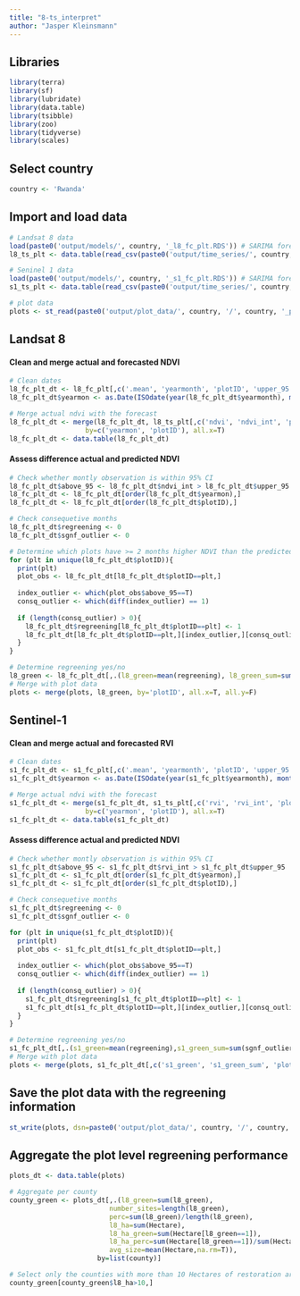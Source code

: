 ```yaml
---
title: "8-ts_interpret"
author: "Jasper Kleinsmann"
---
```


## Libraries
```r
library(terra)
library(sf)
library(lubridate)
library(data.table)
library(tsibble)
library(zoo)
library(tidyverse)
library(scales)
```

## Select country
```r
country <- 'Rwanda'
```

## Import and load data
```r
# Landsat 8 data
load(paste0('output/models/', country, '_l8_fc_plt.RDS')) # SARIMA forecast
l8_ts_plt <- data.table(read_csv(paste0('output/time_series/', country, '_l8_plt.csv'))) # plot tsbille

# Seninel 1 data
load(paste0('output/models/', country, '_s1_fc_plt.RDS')) # SARIMA forecast
s1_ts_plt <- data.table(read_csv(paste0('output/time_series/', country, '_s1_plt.csv')))

# plot data
plots <- st_read(paste0('output/plot_data/', country, '/', country, '_plots_final.GeoJSON'))
```

## Landsat 8
#### Clean and merge actual and forecasted NDVI
```r
# Clean dates
l8_fc_plt_dt <- l8_fc_plt[,c('.mean', 'yearmonth', 'plotID', 'upper_95', 'lower_95')]
l8_fc_plt_dt$yearmon <- as.Date(ISOdate(year(l8_fc_plt_dt$yearmonth), month(l8_fc_plt_dt$yearmonth), 15))

# Merge actual ndvi with the forecast
l8_fc_plt_dt <- merge(l8_fc_plt_dt, l8_ts_plt[,c('ndvi', 'ndvi_int', 'plotID', 'yearmon')], 
                   by=c('yearmon', 'plotID'), all.x=T)
l8_fc_plt_dt <- data.table(l8_fc_plt_dt)
```

#### Assess difference actual and predicted NDVI
```r
# Check whether montly observation is within 95% CI
l8_fc_plt_dt$above_95 <- l8_fc_plt_dt$ndvi_int > l8_fc_plt_dt$upper_95
l8_fc_plt_dt <- l8_fc_plt_dt[order(l8_fc_plt_dt$yearmon),]
l8_fc_plt_dt <- l8_fc_plt_dt[order(l8_fc_plt_dt$plotID),]

# Check consequetive months 
l8_fc_plt_dt$regreening <- 0
l8_fc_plt_dt$sgnf_outlier <- 0

# Determine which plots have >= 2 months higher NDVI than the predicted
for (plt in unique(l8_fc_plt_dt$plotID)){
  print(plt)
  plot_obs <- l8_fc_plt_dt[l8_fc_plt_dt$plotID==plt,]
  
  index_outlier <- which(plot_obs$above_95==T)
  consq_outlier <- which(diff(index_outlier) == 1)
    
  if (length(consq_outlier) > 0){
    l8_fc_plt_dt$regreening[l8_fc_plt_dt$plotID==plt] <- 1
    l8_fc_plt_dt[l8_fc_plt_dt$plotID==plt,][index_outlier,][consq_outlier+1,]$sgnf_outlier <- 1
  }
}

# Determine regreening yes/no
l8_green <- l8_fc_plt_dt[,.(l8_green=mean(regreening), l8_green_sum=sum(sgnf_outlier, na.rm=T)), by='plotID']
# Merge with plot data
plots <- merge(plots, l8_green, by='plotID', all.x=T, all.y=F)
```

## Sentinel-1
#### Clean and merge actual and forecasted RVI
```r
# Clean dates
s1_fc_plt_dt <- s1_fc_plt[,c('.mean', 'yearmonth', 'plotID', 'upper_95', 'lower_95')]
s1_fc_plt_dt$yearmon <- as.Date(ISOdate(year(s1_fc_plt$yearmonth), month(s1_fc_plt$yearmonth), 15))

# Merge actual ndvi with the forecast
s1_fc_plt_dt <- merge(s1_fc_plt_dt, s1_ts_plt[,c('rvi', 'rvi_int', 'plotID', 'yearmon')], 
                   by=c('yearmon', 'plotID'), all.x=T)
s1_fc_plt_dt <- data.table(s1_fc_plt_dt)
```

#### Assess difference actual and predicted NDVI
```r
# Check whether montly observation is within 95% CI
s1_fc_plt_dt$above_95 <- s1_fc_plt_dt$rvi_int > s1_fc_plt_dt$upper_95
s1_fc_plt_dt <- s1_fc_plt_dt[order(s1_fc_plt_dt$yearmon),]
s1_fc_plt_dt <- s1_fc_plt_dt[order(s1_fc_plt_dt$plotID),]

# Check consequetive months 
s1_fc_plt_dt$regreening <- 0
s1_fc_plt_dt$sgnf_outlier <- 0

for (plt in unique(s1_fc_plt_dt$plotID)){
  print(plt)
  plot_obs <- s1_fc_plt_dt[s1_fc_plt_dt$plotID==plt,]
  
  index_outlier <- which(plot_obs$above_95==T)
  consq_outlier <- which(diff(index_outlier) == 1)
  
  if (length(consq_outlier) > 0){
    s1_fc_plt_dt$regreening[s1_fc_plt_dt$plotID==plt] <- 1
    s1_fc_plt_dt[s1_fc_plt_dt$plotID==plt,][index_outlier,][consq_outlier+1,]$sgnf_outlier <- 1
  }
}

# Determine regreening yes/no
s1_fc_plt_dt[,.(s1_green=mean(regreening),s1_green_sum=sum(sgnf_outlier, na.rm=T)), by='plotID']
# Merge with plot data
plots <- merge(plots, s1_fc_plt_dt[,c('s1_green', 's1_green_sum', 'plotID')], by='plotID', all.x=T, all.y=F)
```

## Save the plot data with the regreening information
```r
st_write(plots, dsn=paste0('output/plot_data/', country, '/', country, '_plots_green.GeoJSON'), driver='GeoJSON')
```

## Aggregate the plot level regreening performance
```r
plots_dt <- data.table(plots)

# Aggregate per county
county_green <- plots_dt[,.(l8_green=sum(l8_green),
                         number_sites=length(l8_green),
                         perc=sum(l8_green)/length(l8_green),
                         l8_ha=sum(Hectare),
                         l8_ha_green=sum(Hectare[l8_green==1]),
                         l8_ha_perc=sum(Hectare[l8_green==1])/sum(Hectare),
                         avg_size=mean(Hectare,na.rm=T)),
                      by=list(county)]

# Select only the counties with more than 10 Hectares of restoration area
county_green[county_green$l8_ha>10,]
```
